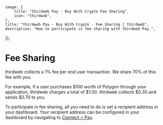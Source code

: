 
	image: {
		title: "thirdweb Pay - Buy With Crypto Fee Sharing",
		icon: "thirdweb",
	},
	title: "thirdweb Pay - Buy With Crypto - Fee Sharing | thirdweb",
	description: "How to participate in fee sharing with thirdweb Pay.",
});

# Fee Sharing

thirdweb collects a 1% fee per end user transaction. We share 70% of this fee with you.

For example, if a user purchases $100 worth of Polygon through your application, thirdweb charges a total of $1.00. thirdweb collects $0.30 and sends $0.70 to you.

To participate in fee sharing, all you need to do is set a recipient address in your dashboard. Your recipient address can be configured in your dashboard by navigating to [Connect > Pay](https://www.thirdweb.com/dashboard/connect/pay).

<DocImage src={paySettingsImage} />
